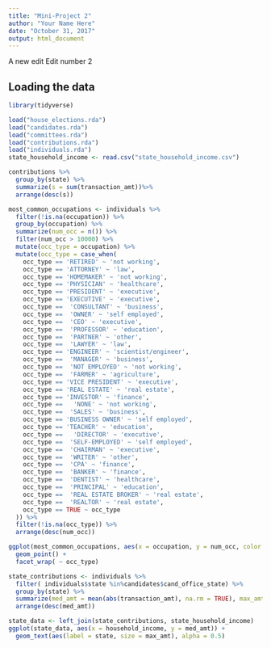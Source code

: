 ```yaml
---
title: "Mini-Project 2"
author: "Your Name Here"
date: "October 31, 2017"
output: html_document
---
```

A new edit
Edit number 2

## Loading the data

```r
library(tidyverse)

load("house_elections.rda")
load("candidates.rda")
load("committees.rda")
load("contributions.rda")
load("individuals.rda")
state_household_income <- read.csv("state_household_income.csv")

```

```r
contributions %>% 
  group_by(state) %>% 
  summarize(s = sum(transaction_amt))%>%
  arrange(desc(s))
```

```r
most_common_occupations <- individuals %>% 
  filter(!is.na(occupation)) %>%
  group_by(occupation) %>% 
  summarize(num_occ = n()) %>% 
  filter(num_occ > 10000) %>% 
  mutate(occ_type = occupation) %>%
  mutate(occ_type = case_when(
    occ_type == 'RETIRED' ~ 'not working',
    occ_type == 'ATTORNEY' ~ 'law',
    occ_type == 'HOMEMAKER' ~ 'not working',
    occ_type == 'PHYSICIAN' ~ 'healthcare',
    occ_type == 'PRESIDENT' ~ 'executive',
    occ_type == 'EXECUTIVE' ~ 'executive',
    occ_type ==  'CONSULTANT' ~ 'business',
    occ_type ==  'OWNER' ~ 'self employed',
    occ_type ==  'CEO' ~ 'executive',
    occ_type ==  'PROFESSOR' ~ 'education',
    occ_type ==  'PARTNER' ~ 'other',
    occ_type ==  'LAWYER' ~ 'law',
    occ_type == 'ENGINEER' ~ 'scientist/engineer',
    occ_type ==  'MANAGER' ~ 'business',
    occ_type ==  'NOT EMPLOYED' ~ 'not working',
    occ_type ==  'FARMER' ~ 'agriculture',
    occ_type == 'VICE PRESIDENT' ~ 'executive',
    occ_type == 'REAL ESTATE' ~ 'real estate',
    occ_type == 'INVESTOR' ~ 'finance',
    occ_type ==   'NONE' ~ 'not working',
    occ_type ==  'SALES' ~ 'business',
    occ_type == 'BUSINESS OWNER' ~ 'self employed',
    occ_type == 'TEACHER' ~ 'education',
    occ_type ==   'DIRECTOR' ~ 'executive',
    occ_type ==  'SELF-EMPLOYED' ~ 'self employed',
    occ_type ==  'CHAIRMAN' ~ 'executive',
    occ_type ==  'WRITER' ~ 'other',
    occ_type ==  'CPA' ~ 'finance',
    occ_type ==  'BANKER' ~ 'finance',
    occ_type ==  'DENTIST' ~ 'healthcare',
    occ_type ==  'PRINCIPAL' ~ 'education',
    occ_type ==  'REAL ESTATE BROKER' ~ 'real estate',
    occ_type ==  'REALTOR' ~ 'real estate',
    occ_type == TRUE ~ occ_type
  )) %>% 
  filter(!is.na(occ_type)) %>% 
  arrange(desc(num_occ))

ggplot(most_common_occupations, aes(x = occupation, y = num_occ, color = occ_type)) +
  geom_point() +
  facet_wrap( ~ occ_type)
```

```r
state_contributions <- individuals %>% 
  filter( individuals$state %in%candidates$cand_office_state) %>%
  group_by(state) %>% 
  summarize(med_amt = mean(abs(transaction_amt), na.rm = TRUE), max_amt = max(transaction_amt)) %>% 
  arrange(desc(med_amt))
```

```r
state_data <- left_join(state_contributions, state_household_income)
ggplot(state_data, aes(x = household_income, y = med_amt)) + 
  geom_text(aes(label = state, size = max_amt), alpha = 0.5)
```

